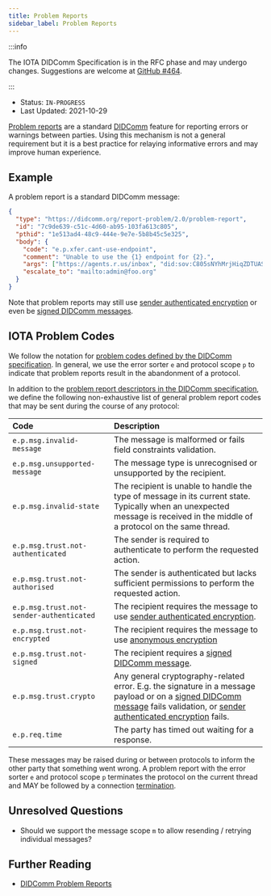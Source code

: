 ```yaml
---
title: Problem Reports
sidebar_label: Problem Reports
---
```


:::info

The IOTA DIDComm Specification is in the RFC phase and may undergo changes. Suggestions are welcome at [GitHub #464](https://github.com/iotaledger/identity.rs/discussions/464).

:::

- Status: `IN-PROGRESS`
- Last Updated: 2021-10-29

[Problem reports](https://identity.foundation/didcomm-messaging/spec/#problem-reports) are a standard [DIDComm](https://identity.foundation/didcomm-messaging/spec/) feature for reporting errors or warnings between parties. Using this mechanism is not a general requirement but it is a best practice for relaying informative errors and may improve human experience.

## Example

A problem report is a standard DIDComm message:

```json
{
  "type": "https://didcomm.org/report-problem/2.0/problem-report",
  "id": "7c9de639-c51c-4d60-ab95-103fa613c805",
  "pthid": "1e513ad4-48c9-444e-9e7e-5b8b45c5e325",
  "body": {
    "code": "e.p.xfer.cant-use-endpoint",
    "comment": "Unable to use the {1} endpoint for {2}.",
    "args": ["https://agents.r.us/inbox", "did:sov:C805sNYhMrjHiqZDTUASHg"],
    "escalate_to": "mailto:admin@foo.org"
  }
}
```

Note that problem reports may still use [sender authenticated encryption](https://identity.foundation/didcomm-messaging/spec/#sender-authenticated-encryption) or even be [signed DIDComm messages](https://identity.foundation/didcomm-messaging/spec/#didcomm-signed-message).

## IOTA Problem Codes

We follow the notation for [problem codes defined by the DIDComm specification](https://github.com/decentralized-identity/didcomm-messaging/blob/84e5a7c66c87440d39e93df81e4440855273f987/docs/spec-files/problems.mdx#problem-codes). In general, we use the error sorter `e` and protocol scope `p` to indicate that problem reports result in the abandonment of a protocol.

In addition to the [problem report descriptors in the DIDComm specification](https://github.com/decentralized-identity/didcomm-messaging/blob/84e5a7c66c87440d39e93df81e4440855273f987/docs/spec-files/problems.mdx#descriptors), we define the following non-exhaustive list of general problem report codes that may be sent during the course of any protocol:

| Code                                     | Description                                                                                                                                                                                                                                                                                                                                     |
| :--------------------------------------- | :---------------------------------------------------------------------------------------------------------------------------------------------------------------------------------------------------------------------------------------------------------------------------------------------------------------------------------------------- |
| `e.p.msg.invalid-message`                | The message is malformed or fails field constraints validation.                                                                                                                                                                                                                                                                                 |
| `e.p.msg.unsupported-message`            | The message type is unrecognised or unsupported by the recipient.                                                                                                                                                                                                                                                                               |
| `e.p.msg.invalid-state`                  | The recipient is unable to handle the type of message in its current state. Typically when an unexpected message is received in the middle of a protocol on the same thread.                                                                                                                                                                    |
| `e.p.msg.trust.not-authenticated`        | The sender is required to authenticate to perform the requested action.                                                                                                                                                                                                                                                                         |
| `e.p.msg.trust.not-authorised`           | The sender is authenticated but lacks sufficient permissions to perform the requested action.                                                                                                                                                                                                                                                   |
| `e.p.msg.trust.not-sender-authenticated` | The recipient requires the message to use [sender authenticated encryption](https://identity.foundation/didcomm-messaging/spec/#sender-authenticated-encryption).                                                                                                                                                                               |
| `e.p.msg.trust.not-encrypted`            | The recipient requires the message to use [anonymous encryption](https://identity.foundation/didcomm-messaging/spec/#anonymous-encryption)                                                                                                                                                                                                      |
| `e.p.msg.trust.not-signed`               | The recipient requires a [signed DIDComm message](https://identity.foundation/didcomm-messaging/spec/#didcomm-signed-message).                                                                                                                                                                                                                  |
| `e.p.msg.trust.crypto`                   | Any general cryptography-related error. E.g. the signature in a message payload or on a [signed DIDComm message](https://identity.foundation/didcomm-messaging/spec/#didcomm-signed-message) fails validation, or [sender authenticated encryption](https://identity.foundation/didcomm-messaging/spec/#sender-authenticated-encryption) fails. |
| `e.p.req.time`                           | The party has timed out waiting for a response.                                                                                                                                                                                                                                                                                                 |

These messages may be raised during or between protocols to inform the other party that something went wrong. A problem report with the error sorter `e` and protocol scope `p` terminates the protocol on the current thread and MAY be followed by a connection [termination](../protocols/termination.mdx).

## Unresolved Questions

- Should we support the message scope `m` to allow resending / retrying individual messages?

## Further Reading

- [DIDComm Problem Reports](https://identity.foundation/didcomm-messaging/spec/#problem-reports)
